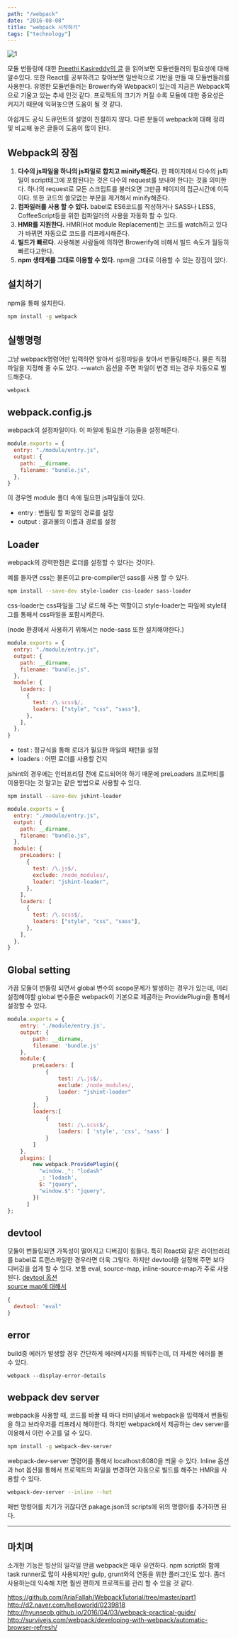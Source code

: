 ```yaml
---
path: "/webpack"
date: "2016-08-08"
title: "webpack 시작하기"
tags: ["technology"]
---
```


![1](https://avatars0.githubusercontent.com/webpack?&s=256)

모듈 번들링에 대한 <a href="https://medium.freecodecamp.com/javascript-modules-part-2-module-bundling-5020383cf306#.w67ghql7u">Preethi Kasireddy의 글</a> 을 읽어보면 모듈번들러의 필요성에 대해 알수있다. 또한 React를 공부하려고 찾아보면 일반적으로 기반을 만들 때 모듈번들러를 사용한다. 유명한 모듈번들러는 Browerify와 Webpack이 있는데 지금은 Webpack쪽으로 기울고 있는 추세 인것 같다. 프로젝트의 크기가 커질 수록 모듈에 대한 중요성은 커지기 때문에 익혀놓으면 도움이 될 것 같다.

아쉽게도 공식 도큐먼트의 설명이 친절하지 않다. 다른 분들이 webpack에 대해 정리 및 비교해 놓은 글들이 도움이 많이 된다.

## Webpack의 장점

1. **다수의 js파일을 하나의 js파일로 합치고 minify해준다.**
   한 페이지에서 다수의 js파일이 script태그에 포함된다는 것은 다수의 request를 보내야 한다는 것을 의미한다. 하나의 request로 모든 스크립트를 불러오면 그만큼 페이지의 접근시간에 이득이다. 또한 코드의 쓸모없는 부분을 제거해서 minify해준다.
2. **컴파일러를 사용 할 수 있다.**
   babel로 ES6코드를 작성하거나 SASS나 LESS, CoffeeScript등을 위한 컴파일러의 사용을 자동화 할 수 있다.
3. **HMR를 지원한다.**
   HMR(Hot module Replacement)는 코드를 watch하고 있다가 바뀌면 자동으로 코드를 리프레시해준다.
4. **빌드가 빠르다.**
   사용해본 사람들에 의하면 Browerify에 비해서 빌드 속도가 월등히 빠르다고한다.
5. **npm 생태계를 그대로 이용할 수 있다.**
   npm을 그대로 이용할 수 있는 장점이 있다.

## 설치하기

npm을 통해 설치한다.

```bash
npm install -g webpack
```

## 실행명령

그냥 webpack명령어만 입력하면 알아서 설정파일을 찾아서 번들링해준다. 물론 직접 파일을 지정해 줄 수도 있다.
--watch 옵션을 주면 파일이 변경 되는 경우 자동으로 빌드해준다.

```bash
webpack
```

## webpack.config.js

webpack의 설정파일이다. 이 파일에 필요한 기능들을 설정해준다.

```js
module.exports = {
  entry: "./module/entry.js",
  output: {
    path: __dirname,
    filename: "bundle.js",
  },
}
```

이 경우엔 module 폴더 속에 필요한 js파일들이 있다.

- entry : 번들링 할 파일의 경로를 설정
- output : 결과물의 이름과 경로를 설정

## Loader

webpack의 강력한점은 로더를 설정할 수 있다는 것이다.

예를 들자면 css는 물론이고 pre-compiler인 sass를 사용 할 수 있다.

```sh
npm install --save-dev style-loader css-loader sass-loader
```

css-loader는 css파일을 그냥 로드해 주는 역할이고 style-loader는 파일에 style태그를 통해서 css파일을 포함시켜준다.

(node 환경에서 사용하기 위해서는 node-sass 또한 설치해야한다.)

```js
module.exports = {
  entry: "./module/entry.js",
  output: {
    path: __dirname,
    filename: "bundle.js",
  },
  module: {
    loaders: [
      {
        test: /\.scss$/,
        loaders: ["style", "css", "sass"],
      },
    ],
  },
}
```

- test : 정규식을 통해 로더가 필요한 파일의 패턴을 설정
- loaders : 어떤 로더를 사용할 건지

jshint의 경우에는 인터프리팅 전에 로드되어야 하기 때문에
preLoaders 프로퍼티를 이용한다는 것 말고는 같은 방법으로 사용할 수 있다.

```bash
npm install --save-dev jshint-loader
```

```js
module.exports = {
  entry: "./module/entry.js",
  output: {
    path: __dirname,
    filename: "bundle.js",
  },
  module: {
    preLoaders: [
      {
        test: /\.js$/,
        exclude: /node_modules/,
        loader: "jshint-loader",
      },
    ],
    loaders: [
      {
        test: /\.scss$/,
        loaders: ["style", "css", "sass"],
      },
    ],
  },
}
```

## Global setting

가끔 모듈이 번들링 되면서 global 변수의 scope문제가 발생하는 경우가 있는데, 미리 설정해야할 global 변수들은 webpack이 기본으로 제공하는 ProvidePlugin을 통해서 설정할 수 있다.

```js
module.exports = {
    entry: './module/entry.js',
    output: {
        path: __dirname,
        filename: 'bundle.js'
    },
    module:{
        preLoaders: [
            {
                test: /\.js$/,
                exclude: /node_modules/,
                loader: "jshint-loader"
            }
        ],
        loaders:[
            {
                test: /\.scss$/,
                loaders: [ 'style', 'css', 'sass' ]
            }
        ]
    },
    plugins: [
        new webpack.ProvidePlugin({
          "window._": "lodash"
          _: 'lodash',
          $: "jquery",
          "window.$": "jquery",
        })
      ]
};

```

## devtool

모듈이 번들링되면 가독성이 떨어지고 디버깅이 힘들다. 특히 React와 같은 라이브러리를 babel로 트랜스파일한 경우라면 더욱 그렇다. 하지만 devtool을 설정해 주면 보다 디버깅을 쉽게 할 수 있다. 보통 eval, source-map, inline-source-map가 주로 사용된다.
<a href="https://webpack.github.io/docs/configuration.html#devtool" target='_blank'>devtool 옵션</a><br>
<a href="http://blog.teamtreehouse.com/introduction-source-maps" target='_blank'>source map에 대해서</a>

```js
{
  devtool: "eval"
}
```

## error

build중 에러가 발생할 경우 간단하게 에러메시지를 띄워주는데, 더 자세한 에러를 볼 수 있다.

```
webpack --display-error-details
```

## webpack dev server

webpack을 사용할 때, 코드를 바꿀 때 마다 터미널에서 webpack을 입력해서 번들링을 하고 브라우저를 리프레시 해야한다. 하지만 webpack에서 제공하는 dev server를 이용해서 이런 수고를 덜 수 있다.

```sh
npm install -g webpack-dev-server
```

webpack-dev-server 명령어를 통해서 localhost:8080을 띄울 수 있다. lnline 옵션과 hot 옵션을 통해서 프로젝트의 파일을 변경하면 자동으로 빌드를 해주는 HMR을 사용할 수 있다.

```sh
webpack-dev-server --inline --hot
```

매번 명령어를 치기가 귀찮다면 pakage.json의 scripts에 위의 명령어를 추가하면 된다.

---

## 마치며

소개한 기능은 빙산의 일각일 만큼 webpack은 매우 유연하다. npm script와 함께 task runner로 많이 사용되지만 gulp, grunt와의 연동을 위한 플러그인도 있다. 좀더 사용하는데 익숙해 지면 훨씬 편하게 프로젝트를 관리 할 수 있을 것 같다.
<br>

<a href="https://github.com/AriaFallah/WebpackTutorial/tree/master/part1" target="_blank">https://github.com/AriaFallah/WebpackTutorial/tree/master/part1</a>
<a href="http://d2.naver.com/helloworld/0239818" target="_blank">http://d2.naver.com/helloworld/0239818</a>
<a href="http://hyunseob.github.io/2016/04/03/webpack-practical-guide/" target="_blank">http://hyunseob.github.io/2016/04/03/webpack-practical-guide/</a>
<a href="http://survivejs.com/webpack/developing-with-webpack/automatic-browser-refresh/" target="_blank">http://survivejs.com/webpack/developing-with-webpack/automatic-browser-refresh/</a>
